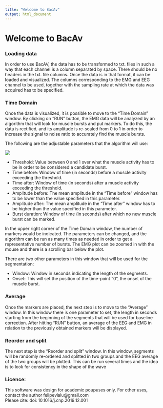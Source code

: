 ---
title: "Welcome to BacAv"
output: html_document
---

# Welcome to BacAv


### Loading data

In order to use BacAV, the data has to be transformed to txt. files in such a way that each channel is a column separated by space. There should be no headers in the txt. file columns. Once the data is in that format, it can be loaded and visualized. The columns corresponding to the EMG and EEG channel to be used, together with the sampling rate at which the data was acquired has to be specified. 

### Time Domain

Once the data is visualized, it is possible to move to the “Time Domain” window. By clicking on “RUN” button, the EMG data will be analyzed by an algorithm that will look for muscle bursts and put markers. To do this, the data is rectified, and its amplitude is re-scaled from 0 to 1 in order to increase the signal to noise ratio to accurately find the muscle bursts. 

The following are the adjustable parameters that the algorithm will use:

![](Figure 2.png)

- Threshold: Value between 0 and 1 over what the muscle activity has to be in order to be considered a candidate burst.
- Time before: Window of time (in seconds) before a muscle activity exceeding the threshold.
- Time after: Window of time (in seconds) after a muscle activity exceeding the threshold.
- Amplitude before: The mean amplitude in the “Time before” window has to be lower than the value specified in this parameter. 
- Amplitude after: The mean amplitude in the “Time after” window has to be higher than the value specified in this parameter. 
- Burst duration: Window of time (in seconds) after which no new muscle burst can be marked.




In the upper right corner of the Time Domain window, the number of markers would be indicated. The parameters can be changed, and the algorithm can be run as many times as needed in order to get a representative number of bursts. The EMG plot can be zoomed in with the mouse and there is a scrolling bar below the plot. 

There are two other parameters in this window that will be used for the segmentation:

- Window: Window in seconds indicating the length of the segments.
- Onset: This will set the position of the time-point “0”, the onset of the muscle burst.

### Average

Once the markers are placed, the next step is to move to the “Average” window. In this window there is one parameter to set, the length in seconds starting from the beginning of the segments that will be used for baseline correction. After hitting “RUN” button, an average of the EEG and EMG in relation to the previously obtained markers will be displayed. 

### Reorder and split
The next step is the “Reorder and split” window. In this window, segments will be randomly re-ordered and splitted in two groups and the EEG average of the two groups will be plotted. This can be run several times and the idea is to look for consistency in the shape of the wave 

### Licence: 

This software was design for academic poupuses only. 
For other uses, contact the author felipevialu@gmail.com
<br> 
Please cite: doi: 10.1016/j.cnp.2019.12.001

